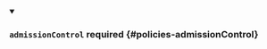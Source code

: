 


<details className="config-field" data-expandable="true" open>
<summary>

### `admissionControl` <span className="config-field-required" data-required="false">required</span> <span className="config-field-type"></span> <span className="config-field-default"></span> <span className="config-field-enum"></span> {#policies-admissionControl}



</summary>

<PartialAdmissioncontrolreference />


</details>
